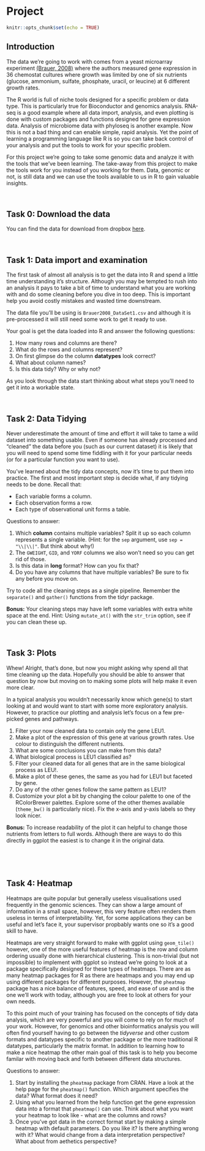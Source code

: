 # Project

```r
knitr::opts_chunk$set(echo = TRUE)
```

## Introduction {-}

The data we're going to work with comes from a yeast microarray experiment [(Brauer, 2008)](http://www.molbiolcell.org/content/19/1/352.abstract) where the authors measured gene expression in 36 chemostat cultures where growth was limited by one of six nutrients (glucose, ammonium, sulfate, phosphate, uracil, or leucine) at 6 different growth rates.   

The R world is full of niche tools designed for a specific problem or data type.  This is particularly true for Bioconductor and genomics analysis.  RNA-seq is a good example where all data import, analysis, and even plotting is done with custom packages and functions designed for gene expression data. Analysis of microbiome data with phyloseq is another example.  Now this is not a bad thing and can enable simple, rapid analysis.  Yet the point of learning a programming language like R is so you can take back control of your analysis and put the tools to work for your specific problem.  

For this project we're going to take some genomic data and analyze it with the tools that we've been learning. The take-away from this project to make the tools work for you instead of you working for them.  Data, genomic or not, is still data and we can use the tools available to us in R to gain valuable insights.

<br>

## Task 0: Download the data {-}

You can find the data for download from dropbox [here](https://www.dropbox.com/sh/jqu2ixdug5el66f/AAB86klTjyR-JgW502KXwbj1a?dl=0).

<br>

## Task 1: Data import and examination {-}

The first task of almost all analysis is to get the data into R and spend a little time understanding it's structure.  Although you may be tempted to rush into an analysis it pays to take a bit of time to understand what you are working with and do some cleaning before you dive in too deep.  This is important help you avoid costly mistakes and wasted time downstream.  

The data file you'll be using is `Brauer2008_DataSet1.csv` and although it is pre-processed it will still need some work to get it ready to use.

Your goal is get the data loaded into R and answer the following questions:

1. How many rows and columns are there?
2. What do the rows and columns represent?
3. On first glimpse do the column **datatypes** look correct?
4. What about column names? 
5. Is this data tidy?  Why or why not?  

As you look through the data start thinking about what steps you'll need to get it into a workable state.  

<br>

<!-- ### Task 1 Solution {-} -->

<!-- <b>1. How many rows and columns are there?</b> -->

<!-- ```{r} -->
<!-- library(tidyverse) -->

<!-- raw <- read.csv("data/Brauer2008_DataSet1.csv") -->
<!-- #head(raw) -->
<!-- dim(raw) -->
<!-- ``` -->

<!-- There are 5537 rows and 40 columns. -->

<!-- <b>2. What do the rows and columns represent?</b> -->

<!-- Rows are genes and columns are a mix of different variables including gene names and expression values. -->

<!-- <b>3. On first glimpse do the column datatypes look correct?</b> -->

<!-- Yes, it seems that R has guessed correctly on what the values should be. -->

<!-- <b>4. What about column names? </b> -->

<!-- The columns that have the gene expression values don't look right.  Something is up with that period in there. -->

<!-- <b>5. Is this data tidy?  Why or why not?</b> -->

<!-- It's not.  Each observation does not form a row and each variable does not form a column. -->

<!-- <br> -->


## Task 2: Data Tidying {-}

Never underestimate the amount of time and effort it will take to tame a wild dataset into something usable.  Even if someone has already processed and "cleaned" the data before you (such as our current dataset) it is likely that you will need to spend some time fiddling with it for your particular needs (or for a particular function you want to use).  

You've learned about the tidy data concepts, now it's time to put them into practice. The first and most important step is decide what, if any tidying needs to be done. Recall that:

- Each variable forms a column.
- Each observation forms a row.
- Each type of observational unit forms a table.

Questions to answer:

1. Which **column** contains multiple variables?  Split it up so each column represents a single variable. (Hint: for the `sep` argument, use `sep = "\\|\\|"`. But think about why!)
2. The `GWEIGHT`, `GID`, and `YORF` columns we also won't need so you can get rid of those.
3. Is this data in **long** format?  How can you fix that?
4. Do you have any columns that have multiple variables?  Be sure to fix any before you move on.

Try to code all the cleaning steps as a single pipeline. Remember the `separate()` and `gather()` functions from the tidyr package.

**Bonus:** Your cleaning steps may have left some variables with extra white space at the end.  Hint: Using `mutate_at()` with the `str_trim` option, see if you can clean these up.

<br>

<!-- ### Task 2 Solution {-} -->

<!-- <b>1. Which column contains multiple variables?  Split it up so each column represents a single variable.</b> -->

<!-- We need to tell `separate()` to split on the `||` character using the `sep` argument.  However, the `|` character is actually a special character for something called regular expressions, which we don't need to worry about right now.  That's why we need to use the double backslash, which "escapes" the `|` character and tells `separate()` to interpret it like a normal character. If we used `sep = "||"` this would give us the wrong result. -->

<!-- ```{r} -->
<!-- clean <- raw %>% -->
<!--   separate(NAME, c("gene_name", "BP", "MP", "gene_id", "number"), sep = "\\|\\|") -->
<!-- ``` -->

<!-- <b>2. The `GWEIGHT`, `GID`, and `YORF` columns we also won't need so you can get rid of those.</b> -->

<!-- That's easy with `select()`. -->

<!-- ```{r} -->
<!-- clean <- raw %>% -->
<!--   separate(NAME, c("gene_name", "BP", "MP", "gene_id", "number"), sep = "\\|\\|") %>% -->
<!--   select(-GWEIGHT, -GID, -YORF) -->
<!-- ``` -->

<!-- <b>3. What's wrong with the column names?  How can you fix that?</b> -->

<!-- They're variables not names and tidy data principles tell us that each variable should be a column.  And these are not just not just 1 variable - both nutrient and growth rate are present.  We can fix this with `gather()`. -->

<!-- ```{r} -->
<!-- clean <- raw %>% -->
<!--   separate(NAME, c("gene_name", "BP", "MP", "gene_id", "number"), sep = "\\|\\|") %>% -->
<!--   select(-GWEIGHT, -GID, -YORF) %>% -->
<!--   gather(variable, expression, G0.05:U0.3) -->
<!-- ``` -->

<!-- <b>4. Check again: do you have any columns that have multipe variables?  Be sure to fix any before you move on.</b> -->

<!-- Why yes, it seems that our `variable` column is comprised of both nutrient and growth rate.  We'll have to use `separate()` again.  The trick here is how to specify the correct place to split the variable.  We want the first letter in one column (nutrient) and the the remaining part in a second column (growth_rate).  If you read the help for the `separate()` function you'll see that if you provide a number to the `sep` argument it will split at this position.  This works great for us.  There are other ways to split this variable, however, these require a bit more knowledge of regular expressions.  And always go with the simplist soluion you can find. -->

<!-- ```{r} -->
<!-- clean <- raw %>% -->
<!--   separate(NAME, c("gene_name", "BP", "MP", "gene_id", "number"), sep = "\\|\\|") %>% -->
<!--   select(-GWEIGHT, -GID, -YORF) %>% -->
<!--   gather(variable, expression, G0.05:U0.3) %>% -->
<!--   separate(variable, c("nutrient", "growth_rate"), sep = 1) -->
<!-- ``` -->

<!-- ```{r} -->
<!-- head(clean$BP) -->
<!-- ``` -->

<!-- **Bonus** -->

<!-- ```{r} -->
<!-- clean <- raw %>% -->
<!--   separate(NAME, c("gene_name", "BP", "MP", "gene_id", "number"), sep = "\\|\\|") %>% -->
<!--   select(-GWEIGHT, -GID, -YORF) %>% -->
<!--   gather(variable, expression, G0.05:U0.3) %>% -->
<!--   separate(variable, c("nutrient", "growth_rate"), sep = 1, convert = TRUE) %>% -->
<!--   mutate_at(vars(gene_name:gene_id), str_trim) -->
<!-- head(clean) -->
<!-- ``` -->

<!-- <br> -->

## Task 3: Plots {-}

Whew! Alright, that's done, but now you might asking why spend all that time cleaning up the data.  Hopefully you should be able to answer that question by now but moving on to making some plots will help make it even more clear.

In a typical analysis you wouldn't necessarily know which gene(s) to start looking at and would want to start with some more exploratory analysis.  However, to practice our plotting and analysis let's focus on a few pre-picked genes and pathways.

1. Filter your now cleaned data to contain only the gene LEU1.
2. Make a plot of the expression of this gene at various growth rates.  Use colour to distinguish the different nutrients.
3. What are some conclusions you can make from this data?
4. What biological process is LEU1 classified as?
5. Filter your cleaned data for all genes that are in the same biological process as LEU!.
6. Make a plot of these genes, the same as you had for LEU1 but faceted by gene.
7. Do any of the other genes follow the same pattern as LEU1?  
8. Customize your plot a bit by changing the colour palette to one of the RColorBrewer palettes.  Explore some of the other themes available (`theme_bw()` is particularly nice).  Fix the x-axis and y-axis labels so they look nicer. 

**Bonus:** To increase readability of the plot it can helpful to change those nutrients from letters to full words.  Although there are ways to do this directly in ggplot the easiest is to change it in the original data.  

<br>

<!-- ### Task 3 Solution {-} -->

<!-- <b>1. Filter your now cleaned data to contain only the gene LEU1.</b> -->
<!-- ```{r} -->
<!-- leu<- clean %>% -->
<!--   filter(gene_name == "LEU1") -->
<!-- ``` -->

<!-- <b>2. Make a plot of the expression of this gene at various growth rates.  Use colour to distinguish the different nutrients.</b> -->
<!-- ```{r} -->
<!-- clean %>% -->
<!--   filter(gene_name == "LEU1") %>% -->
<!--   ggplot(aes(x = growth_rate, y = expression)) + -->
<!--     geom_line(aes(colour = nutrient)) -->
<!-- ``` -->

<!-- <b>3. What are some conclusions you can make from this data?</b> -->

<!--  - When leucine is limiting the expression of LEU1 is higher than when any of the other nutrients are limiting. -->
<!--  - As growth rate increase the expresison of LEU1 decreases but only in leucine limiting conditions.  In all other conditions it increases as growth rate increases. -->


<!-- <b>4. What biological process is LEU1 classified as?</b> -->

<!-- leucine biosynthesis -->

<!-- <b>5. Filter your cleaned data for all genes that are in the same biological process as LEU1.</b> -->
<!-- ```{r} -->
<!-- lbs<- clean %>% -->
<!--   filter(BP == "leucine biosynthesis") -->
<!-- ``` -->

<!-- <b>6. Make a plot of these genes, the same as you had for LEU1 but faceted by gene.</b> -->
<!-- ```{r} -->
<!-- clean %>% -->
<!--   filter(BP == "leucine biosynthesis") %>% -->
<!--   ggplot(aes(x = growth_rate, y = expression)) + -->
<!--     geom_line(aes(colour = nutrient)) + -->
<!--     facet_wrap(~gene_name) -->
<!-- ``` -->

<!-- <b>7. Do any of the other genes follow the same pattern as LEU1?</b> -->

<!-- LEU2 seems to but the expression difference in leucine limiting conditions is not quite so high. -->


<!-- <b>8. Make it pretty</b> -->

<!-- ```{r} -->
<!-- clean %>% -->
<!--   filter(BP == "leucine biosynthesis") %>% -->
<!--   ggplot(aes(x = growth_rate, y = expression, colour = nutrient)) + -->
<!--     geom_line() + -->
<!--     geom_point() + -->
<!--     facet_wrap(~gene_name) + -->
<!--     scale_color_brewer("Nutrient", palette = "Accent") + -->
<!--     theme_bw() + -->
<!--     labs(x = "Growth Rate", y = "Expression (log2)") + -->
<!--     theme(strip.background = element_blank()) -->
<!-- ``` -->

<!-- <b>Bonus: Changing nutrient names</b> -->

<!-- ```{r} -->
<!-- nutrient_key = c( -->
<!--   G = "Glucose", -->
<!--   N = "Ammonium", -->
<!--   P = "Phosphate", -->
<!--   S = "Sulfate", -->
<!--   U = "Uracil", -->
<!--   L = "Leucine" -->
<!-- ) -->
<!-- nutrient_key["P"] -->

<!-- clean %>% -->
<!--   mutate(nutrient_names = nutrient_key[nutrient]) %>% -->
<!--     filter(BP == "leucine biosynthesis") %>% -->
<!--     ggplot(aes(x = growth_rate, y = expression, colour = nutrient_names)) + -->
<!--     geom_line() + -->
<!--     geom_point() + -->
<!--     facet_wrap(~gene_name) + -->
<!--     scale_color_brewer("Nutrient", palette = "Accent") + -->
<!--     theme_bw() + -->
<!--     labs(x = "Growth Rate", y = "Expression (log2)") + -->
<!--     theme(strip.background = element_blank()) -->

<!-- ``` -->

<br>

## Task 4: Heatmap {-}

Heatmaps are quite popular but generally useless visualisations used frequently in the genomic sciences.  They can show a large amount of information in a small space, however, this very feature often renders them useless in terms of interpretability.  Yet, for some applications they can be useful and let's face it, your supervisor propbably wants one so it's a good skill to have.

Heatmaps are very straight forward to make with ggplot using `geom_tile()` however, one of the more useful features of heatmap is the row and column ordering usually done with hierarchical clustering.  This is non-trivial (but not impossible) to implement with ggplot so instead we're going to look at a package specifically designed for these types of heatmaps. There are as many heatmap packages for R as there are heatmaps and you may end up using different packages for different purposes.  However, the `pheatmap` package has a nice balance of features, speed, and ease of use and is the one we'll work with today, although you are free to look at others for your own needs.

To this point much of your training has focused on the concepts of tidy data analysis, which are very powerful and you will come to rely on for much of your work.  However, for genomics and other bioinformatics analysis you will often find yourself having to go between the *tidyverse* and other custom formats and datatypes specific to another package or the more traditional R datatypes, particularly the matrix format.  In addition to learning how to make a nice heatmap the other main goal of this task is to help you become familar with moving back and forth between different data structures.  

Questions to answer:

1. Start by installing the `pheatmap` package from CRAN.  Have a look at the help page for the `pheatmap()` function.  Which argument specifies the data?  What format does it need?
2. Using what you learned from the help function get the gene expression data into a format that `pheatmap()` can use.  Think about what you want your heatmap to look like - what are the columns and rows?
3.  Once you've got data in the correct format start by making a simple heatmap with default parameters.  Do you like it?  Is there anything wrong with it?  What would change from a data interpretation perspective?  What about from aethetics perspective?

<!-- ### Task 4 Solution {-} -->

<!-- <b>1. Start by installing the `pheatmap` package from CRAN.  Have a look at the help page for the `pheatamp()` function.  Which argument specifies the data?  What format does it need?</b> -->

<!-- ```{r} -->
<!-- #install.packages("pheatmap") -->
<!-- library(pheatmap) -->
<!-- ?pheatmap -->
<!-- ``` -->

<!-- Looks like `pheatmap()` needs a numeric matix given with the `mat` arguments, which is the first and only required arugment. -->

<!-- <b>2. Using what you learned from the help function get the gene expression data into a format that `pheatmap()` can use.  Think about what you want your heatmap to look like - what are the columns and rows?</b> -->

<!-- Here we're going to go back to our pre-tidied data.  This doesn't negate the work we did to tidy it nor does it mean the the data is now 'dirty' or bad somehow.  Tidy data is standardized but many R tools still don't work with data in this format and so we must adapt. -->

<!-- ```{r} -->
<!-- #head(raw) -->
<!-- hm_mat <- raw %>% -->
<!--   select(-GID, -YORF, -NAME, -GWEIGHT) %>% -->
<!--   as.matrix() -->

<!-- class(hm_mat) -->
<!-- typeof(hm_mat) -->
<!-- ``` -->

<!-- <b>3. Once you've got data in the correct format start by making a simple heatmap with default parameters.  Do you like it?  Is there anything wrong with it?  What would change from a data interpretation perspective?  What about from aethetics perspective?</b> -->

<!-- ```{r} -->
<!-- pheatmap(hm_mat) -->
<!-- ``` -->

<!-- Overall this actually looks pretty good.  Because these data have already been normalized and scaled we don't need to do much here but there are few tweaks that may help. -->

<!-- * The default is to order both the rows and columns, however, because this is a timecourse experiment we may not want to order the columns.  In fact if we look at the raw data we see that the columns are already ordered by time. -->
<!-- * The colours are better than the typical red/green (which you should NEVER use, BTW) but still leave something to be desired.  This could be changed in a final version of the plot.  Note that we have a diverging colour scale with values ranging from -6 to +6.  This is becuase these data are mean-centred.  Blue (negative) values are below the mean for that gene and red values (positive) are above the mean for that gene.  Yellow is the mean expression for that gene.  Mean-centering is a handy way to show fold-changes, but should always be displayed with a diverging colour scale. -->
<!-- * To help with visualizing the different nutrients, we can add gaps to the heatmap to make a column for each nutrient. -->
<!-- ```{r} -->
<!-- ``` -->

<!-- ```{r} -->
<!-- library(RColorBrewer) -->
<!-- pheatmap(hm_mat, -->
<!--          cluster_cols = FALSE, -->
<!--          color = colorRampPalette(rev(brewer.pal(n = 7, name = "RdBu")))(100), -->
<!--          breaks = seq(-5, 5, length.out = 101), -->
<!--          gaps_col = c(6,12,18,24,30) -->
<!-- ) -->
<!-- ``` -->

